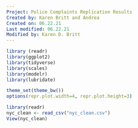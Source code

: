 ```yaml
---
Project: Police Complaints Replication Results
Created by: Karen Britt and Andrea
Created on: 06.22.21
Last modified: 06.22.21
Modified by: Karen D. Britt
---
```


```r
library (readr)
library(ggplot2)
library(tidyverse)
library(scales)
library(modelr)
library(lubridate)

theme_set(theme_bw())
options(repr.plot.width=4, repr.plot.height=3)
```

```r
library(readr)
nyc_clean <- read_csv("nyc_clean.csv")
View(nyc_clean)
```

